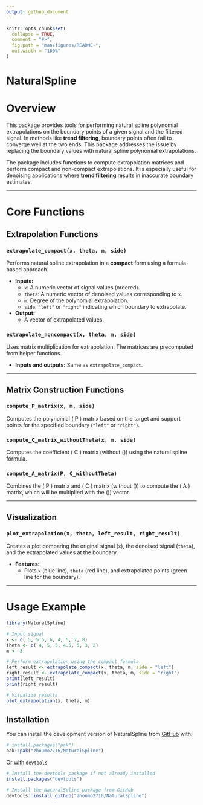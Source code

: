 ```yaml
---
output: github_document
---
```


<!-- README.md is generated from README.Rmd. Please edit that file -->

```r
knitr::opts_chunk$set(
  collapse = TRUE,
  comment = "#>",
  fig.path = "man/figures/README-",
  out.width = "100%"
)
```

# NaturalSpline

<!-- badges: start -->
<!-- badges: end -->

# Overview

This package provides tools for performing natural spline polynomial extrapolations on the boundary points of a given signal and the filtered signal. In methods like **trend filtering**, boundary points often fail to converge well at the two ends. This package addresses the issue by replacing the boundary values with natural spline polynomial extrapolations.

The package includes functions to compute extrapolation matrices and perform compact and non-compact extrapolations. It is especially useful for denoising applications where **trend filtering** results in inaccurate boundary estimates.

---

# Core Functions

## Extrapolation Functions

### `extrapolate_compact(x, theta, m, side)`
Performs natural spline extrapolation in a **compact** form using a formula-based approach.

- **Inputs:**
  - `x`: A numeric vector of signal values (ordered).
  - `theta`: A numeric vector of denoised values corresponding to `x`.
  - `m`: Degree of the polynomial extrapolation.
  - `side`: `"left"` or `"right"` indicating which boundary to extrapolate.
- **Output:**
  - A vector of extrapolated values.

### `extrapolate_noncompact(x, theta, m, side)`
Uses matrix multiplication for extrapolation. The matrices are precomputed from helper functions.

- **Inputs and outputs:** Same as `extrapolate_compact`.

---

## Matrix Construction Functions

### `compute_P_matrix(x, m, side)`
Computes the polynomial \( P \) matrix based on the target and support points for the specified boundary (`"left"` or `"right"`).

### `compute_C_matrix_withoutTheta(x, m, side)`
Computes the coefficient \( C \) matrix (without \(\theta\)) using the natural spline formula.

### `compute_A_matrix(P, C_withoutTheta)`
Combines the \( P \) matrix and \( C \) matrix (without \(\theta\)) to compute the \( A \) matrix, which will be multiplied with the \(\theta\)) vector.

---

## Visualization

### `plot_extrapolation(x, theta, left_result, right_result)`
Creates a plot comparing the original signal (`x`), the denoised signal (`theta`), and the extrapolated values at the boundary.

- **Features:**
  - Plots `x` (blue line), `theta` (red line), and extrapolated points (green line for the boundary).

---

# Usage Example

```r
library(NaturalSpline)

# Input signal
x <- c( 5, 5.5, 6, 4, 5, 7, 8)
theta <- c( 4, 5, 5, 4.5, 5, 3, 2)
m <- 3

# Perform extrapolation using the compact formula
left_result <- extrapolate_compact(x, theta, m, side = "left")
right_result <- extrapolate_compact(x, theta, m, side = "right")
print(left_result)
print(right_result)

# Visualize results
plot_extrapolation(x, theta, m)

```

## Installation

You can install the development version of NaturalSpline from [GitHub](https://github.com/zhoumo2716/NaturalSpline) with:

```r
# install.packages("pak")
pak::pak("zhoumo2716/NaturalSpline")
```

Or with `devtools`
```r
# Install the devtools package if not already installed
install.packages("devtools")

# Install the NaturalSpline package from GitHub
devtools::install_github("zhoumo2716/NaturalSpline")
```
